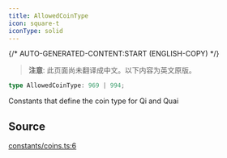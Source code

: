 ```yaml
---
title: AllowedCoinType
icon: square-t
iconType: solid
---
```


{/* AUTO-GENERATED-CONTENT:START (ENGLISH-COPY) */}

> **注意**: 此页面尚未翻译成中文。以下内容为英文原版。

```ts
type AllowedCoinType: 969 | 994;
```

Constants that define the coin type for Qi and Quai

## Source

[constants/coins.ts:6](https://github.com/dominant-strategies/quais.js/blob/c1c12d43f9d34c6baad2b0542bd6d0acd6fefcbf/src/constants/coins.ts#L6)
